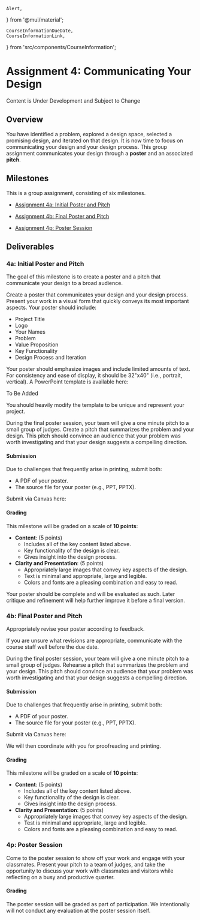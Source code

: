     Alert,
} from '@mui/material';

    CourseInformationDueDate,
    CourseInformationLink,
} from 'src/components/CourseInformation';


# Assignment 4: Communicating Your Design

<Alert severity='error'>Content is Under Development and Subject to Change</Alert>

## Overview

You have identified a problem, explored a design space, selected a promising design, and iterated on that design.
It is now time to focus on communicating your design and your design process.
This group assignment communicates your design through a __poster__ and an associated __pitch__.

## Milestones

This is a group assignment, consisting of six milestones.

* [Assignment 4a: Initial Poster and Pitch](#id-4a-initial-poster-and-pitch)

  <p><CourseInformationDueDate dueDateName='dueDateAssignment4a' /></p>

* [Assignment 4b: Final Poster and Pitch](#id-4b-final-poster-and-pitch)

  <p><CourseInformationDueDate dueDateName='dueDateAssignment4b' /></p>

* [Assignment 4p: Poster Session](#id-4p-poster-session)

  <p><CourseInformationDueDate dueDateName='dueDateAssignment4p' /></p>

## Deliverables

### 4a: Initial Poster and Pitch

<p><CourseInformationDueDate dueDateName='dueDateAssignment4a' /></p>

The goal of this milestone is to create a poster and a pitch that communicate your design to a broad audience.

Create a poster that communicates your design and your design process.
Present your work in a visual form that quickly conveys its most important aspects.
Your poster should include:

- Project Title
- Logo
- Your Names
- Problem
- Value Proposition
- Key Functionality
- Design Process and Iteration

Your poster should emphasize images and include limited amounts of text.
For consistency and ease of display, it should be 32"x40" (i.e., portrait, vertical).
A PowerPoint template is available here:

<Alert severity='error'>To Be Added</Alert>

<!--
[Cow Project PowerPoint template](/assets/samples/4a/poster_template.ppt)
-->

You should heavily modify the template to be unique and represent your project.

During the final poster session, your team will give a one minute pitch to a small group of judges.
Create a pitch that summarizes the problem and your design.
This pitch should convince an audience that your problem was worth investigating and that your design suggests a compelling direction.

<!-- Samples from Prior Offerings
<app-assignment-samples sampleToLink="4a"></app-assignment-samples>
-->

#### Submission

Due to challenges that frequently arise in printing, submit both:

- A PDF of your poster.
- The source file for your poster (e.g., PPT, PPTX).

<ContributionStatementReference />

Submit via Canvas here:

<p><CourseInformationLink linkName='linkCanvasAssignment4a' /></p>

<!--
**In-Class Exercise**:
In addition to your submission, bring two 8.5"x11" printed copies of your poster to class (i.e., color prints on normal-sized paper).
You will need these for in-class critique.
-->

#### Grading

This milestone will be graded on a scale of __10 points__:

- __Content__: (5 points)
  - Includes all of the key content listed above.
  - Key functionality of the design is clear.
  - Gives insight into the design process.
- __Clarity and Presentation__: (5 points)
  - Appropriately large images that convey key aspects of the design.
  - Text is minimal and appropriate, large and legible.
  - Colors and fonts are a pleasing combination and easy to read.

Your poster should be complete and will be evaluated as such.
Later critique and refinement will help further improve it before a final version.

### 4b: Final Poster and Pitch

<p><CourseInformationDueDate dueDateName='dueDateAssignment4b' /></p>

Appropriately revise your poster according to feedback.

If you are unsure what revisions are appropriate, communicate with the course staff well before the due date.

During the final poster session, your team will give a one minute pitch to a small group of judges.
Rehearse a pitch that summarizes the problem and your design.
This pitch should convince an audience that your problem was worth investigating and that your design suggests a compelling direction.

<!-- Samples from Prior Offerings
<app-assignment-samples sampleToLink="4a"></app-assignment-samples>
-->

#### Submission

Due to challenges that frequently arise in printing, submit both:

- A PDF of your poster.
- The source file for your poster (e.g., PPT, PPTX).

<ContributionStatementReference />

Submit via Canvas here:

<p><CourseInformationLink linkName='linkCanvasAssignment4a' /></p>

We will then coordinate with you for proofreading and printing.

#### Grading

This milestone will be graded on a scale of __10 points__:

- __Content__: (5 points)
  - Includes all of the key content listed above.
  - Key functionality of the design is clear.
  - Gives insight into the design process.
- __Clarity and Presentation__: (5 points)
  - Appropriately large images that convey key aspects of the design.
  - Test is minimal and appropriate, large and legible.
  - Colors and fonts are a pleasing combination and easy to read.

### 4p: Poster Session

<p><CourseInformationDueDate dueDateName='dueDateAssignment4p' /></p>

Come to the poster session to show off your work and engage with your classmates.
Present your pitch to a team of judges,
and take the opportunity to discuss your work with classmates and visitors while reflecting on a busy and productive quarter.

#### Grading

The poster session will be graded as part of participation.
We intentionally will not conduct any evaluation at the poster session itself.
